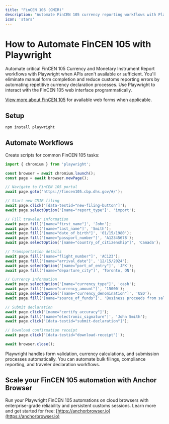 ```yaml
---
title: "FinCEN 105 (CMIR)"
description: "Automate FinCEN 105 currency reporting workflows with Playwright when APIs aren't available."
icon: 'stars'
---
```


# How to Automate FinCEN 105 with Playwright

Automate critical FinCEN 105 Currency and Monetary Instrument Report workflows with Playwright when APIs aren't available or sufficient. You'll eliminate manual form completion and reduce customs reporting errors by automating repetitive currency declaration processes. Use Playwright to interact with the FinCEN 105 web interface programmatically.

[View more about FinCEN 105](https://fincen105.cbp.dhs.gov/) for available web forms when applicable.

## Setup

```bash
npm install playwright
```

## Automate Workflows

Create scripts for common FinCEN 105 tasks:

```JavaScript
import { chromium } from 'playwright';

const browser = await chromium.launch();
const page = await browser.newPage();

// Navigate to FinCEN 105 portal
await page.goto('https://fincen105.cbp.dhs.gov/#/');

// Start new CMIR filing
await page.click('[data-testid="new-filing-button"]');
await page.selectOption('[name="report_type"]', 'import');

// Fill traveler information
await page.fill('[name="first_name"]', 'John');
await page.fill('[name="last_name"]', 'Smith');
await page.fill('[name="date_of_birth"]', '01/15/1980');
await page.fill('[name="passport_number"]', 'A12345678');
await page.selectOption('[name="country_of_citizenship"]', 'Canada');

// Transportation details
await page.fill('[name="flight_number"]', 'AC123');
await page.fill('[name="arrival_date"]', '12/15/2024');
await page.selectOption('[name="port_of_entry"]', 'JFK');
await page.fill('[name="departure_city"]', 'Toronto, ON');

// Currency information
await page.selectOption('[name="currency_type"]', 'cash');
await page.fill('[name="currency_amount"]', '15000');
await page.selectOption('[name="currency_denomination"]', 'USD');
await page.fill('[name="source_of_funds"]', 'Business proceeds from sale');

// Submit declaration
await page.click('[name="certify_accuracy"]');
await page.fill('[name="electronic_signature"]', 'John Smith');
await page.click('[data-testid="submit-declaration"]');

// Download confirmation receipt
await page.click('[data-testid="download-receipt"]');

await browser.close();
```

Playwright handles form validation, currency calculations, and submission processes automatically. You can automate bulk filings, compliance reporting, and traveler declaration workflows.

## Scale your FinCEN 105 automation with Anchor Browser

Run your Playwright FinCEN 105 automations on cloud browsers with enterprise-grade reliability and persistent customs sessions. Learn more and get started for free: [https://anchorbrowser.io](https://anchorbrowser.io)

